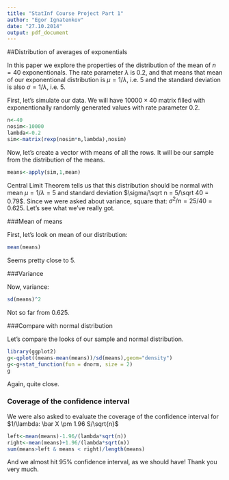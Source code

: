 ```yaml
---
title: "StatInf Course Project Part 1"
author: "Egor Ignatenkov"
date: "27.10.2014"
output: pdf_document
---
```

##Distribution of averages of exponentials


In this paper we explore the properties of the distribution of the mean of $n = 40$ exponentionals. The rate parameter $\lambda$ is $0.2$, and that means that mean of our exponentional distribution is $\mu=1/\lambda$, i.e. $5$ and the standard deviation is also $\sigma=1/\lambda$, i.e. $5$.

First, let's simulate our data. We will have $10000\times40$ matrix filled with exponentionally randomly generated values with rate parameter 0.2.

```r
n<-40
nosim<-10000
lambda<-0.2
sim<-matrix(rexp(nosim*n,lambda),nosim)
```

Now, let's create a vector with means of all the rows. It will be our sample from the distribution of the means.

```r
means<-apply(sim,1,mean)
```

Central Limit Theorem tells us that this distribution should be normal with mean $\mu = 1/\lambda = 5$ and standard deviation $\sigma/\sqrt n = 5/\sqrt 40 = 0.79$. Since we were asked about variance, square that: $\sigma^2/n = 25/40 = 0.625$. Let's see what we've really got.

###Mean of means

First, let's look on mean of our distribution:

```r
mean(means)
```

Seems pretty close to $5$.

###Variance

Now, variance:

```r
sd(means)^2
```

Not so far from $0.625$.

###Compare with normal distribution

Let's compare the looks of our sample and normal distribution. 

```r
library(ggplot2)
g<-qplot((means-mean(means))/sd(means),geom="density")
g<-g+stat_function(fun = dnorm, size = 2)
g
```

Again, quite close.

### Coverage of the confidence interval

We were also asked to evaluate the coverage of the confidence interval for $1/\lambda: \bar X \pm 1.96 S/\sqrt{n}$

```r
left<-mean(means)-1.96/(lambda*sqrt(n))
right<-mean(means)+1.96/(lambda*sqrt(n))
sum(means>left & means < right)/length(means)
```
And we almost hit 95% confidence interval, as we should have! Thank you very much.
